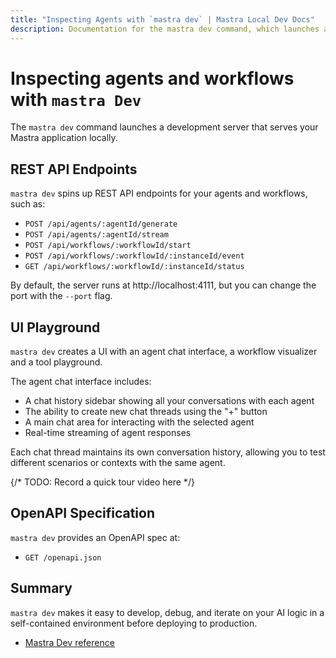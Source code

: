```yaml
---
title: "Inspecting Agents with `mastra dev` | Mastra Local Dev Docs"
description: Documentation for the mastra dev command, which launches a local development server for Mastra applications.
---
```


# Inspecting agents and workflows with `mastra Dev`

The `mastra dev` command launches a development server that serves your Mastra application locally. 

## REST API Endpoints

`mastra dev` spins up REST API endpoints for your agents and workflows, such as:

- `POST /api/agents/:agentId/generate`
- `POST /api/agents/:agentId/stream`
- `POST /api/workflows/:workflowId/start`
- `POST /api/workflows/:workflowId/:instanceId/event`
- `GET /api/workflows/:workflowId/:instanceId/status`

By default, the server runs at http://localhost:4111, but you can change the port with the `--port` flag.

## UI Playground

`mastra dev` creates a UI with an agent chat interface, a workflow visualizer and a tool playground.

The agent chat interface includes:
- A chat history sidebar showing all your conversations with each agent
- The ability to create new chat threads using the "+" button
- A main chat area for interacting with the selected agent
- Real-time streaming of agent responses

Each chat thread maintains its own conversation history, allowing you to test different scenarios or contexts with the same agent.

{/* TODO: Record a quick tour video here */}

## OpenAPI Specification

`mastra dev` provides an OpenAPI spec at:
- `GET /openapi.json`

## Summary

`mastra dev` makes it easy to develop, debug, and iterate on your AI logic in a self-contained environment before deploying to production.

- [Mastra Dev reference](../reference/cli/dev.mdx)
